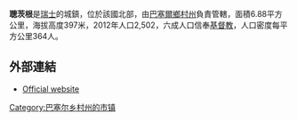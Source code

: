 {{Unreferenced|time=2020-09-17T07:51:02+00:00}}
'''聰茨根'''是[[瑞士|瑞士]]的城鎮，位於該國北部，由[[巴塞爾鄉村州|巴塞爾鄉村州]]負責管轄，面積6.88平方公里，海拔高度397米，2012年人口2,502，六成人口信奉[[基督教|基督教]]，人口密度每平方公里364人。

==外部連結==
* [http://www.zunzgen.ch Official website] {{Wayback|url=http://www.zunzgen.ch/ |date=20070401162433 }} {{de icon}}

{{Switzerland-geo-stub}}
[[Category:巴塞尔乡村州的市镇|Category:巴塞尔乡村州的市镇]]